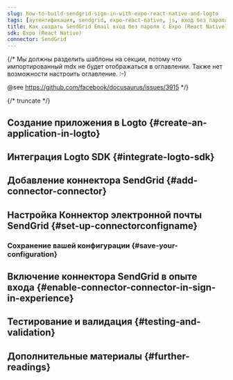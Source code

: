 ```yaml
---
slug: how-to-build-sendgrid-sign-in-with-expo-react-native-and-logto
tags: [аутентификация, sendgrid, expo-react-native, js, вход без пароля, вход, логин]
title: Как создать SendGrid Email вход без пароля с Expo (React Native)
sdk: Expo (React Native)
connector: SendGrid
---
```


{/*
  Мы должны разделить шаблоны на секции, потому что импортированный mdx не будет отображаться в оглавлении.
  Также нет возможности настроить оглавление. :-)

  @see https://github.com/facebook/docusaurus/issues/3915
*/}



{/* truncate */}

<Intro connector={connector} sdk="Expo (React Native)" link="https://expo.dev" />

## Создание приложения в Logto \{#create-an-application-in-logto}

<CreateApplication type="Native app" framework="Expo" />

## Интеграция Logto SDK \{#integrate-logto-sdk}

<IntegrateSdk />

## Добавление коннектора SendGrid \{#add-connector-connector}

<AddPasswordlessConnector
  connector={connector}
  connectorType="Email"
  passwordlessSignUpIdentifier="Адрес электронной почты"
/>

## Настройка Коннектор электронной почты SendGrid \{#set-up-connectorconfigname}

<ConnectorGuide />

### Сохранение вашей конфигурации \{#save-your-configuration}

<SaveYourConfiguration connector={connector} />

## Включение коннектора SendGrid в опыте входа \{#enable-connector-connector-in-sign-in-experience}

<EnablePasswordlessConnector
  connectorType="Email"
  passwordlessSignUpIdentifier="Адрес электронной почты"
/>

## Тестирование и валидация \{#testing-and-validation}

<TestingAndValidation connector={connector} sdk="Expo (React Native)" />

## Дополнительные материалы \{#further-readings}

<FurtherReadings />